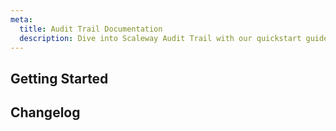 ```yaml
---
meta:
  title: Audit Trail Documentation
  description: Dive into Scaleway Audit Trail with our quickstart guides, how-tos, and more.
---
```


<ProductHeader
   productName="Audit Trail"
   productLogo="auditTrail"
   description="Audit Trail allows you to keep track of the activity of your Scaleway resources."
   url="/identity-and-access-management/audit-trail/quickstart/"
   label="Audit Trail Quickstart"
/>

## Getting Started

<Grid>
    <SummaryCard
        title="Quickstart"
        icon="rocket"
        description="Learn how to track user activity, access events, and system changes in a few steps."
        label="View Quickstart"
        url="/identity-and-access-management/audit-trail/quickstart/"
    />
    <SummaryCard
        title="Concepts"
        icon="info"
        description="Core concepts that give you a better understanding of Audit Trail."
        label="View Concepts"
        url="/identity-and-access-management/audit-trail/concepts/"
    />
    <SummaryCard
        title="How-Tos"
        icon="help-circle-outline"
        description="Learn how to use Audit Trail via the Scaleway console."
        label="View How-Tos"
        url="/identity-and-access-management/audit-trail/how-to/"
    />
        <SummaryCard
        title="Additional Content"
        icon="book-open-outline"
        description="Check out in-depth information about Audit Trail."
        label="View Additional Content"
        url="/identity-and-access-management/audit-trail/reference-content/"
    />
</Grid>

<ClickableBanner
    productLogo="cli"
    title="Audit Trail API"
    description="Manage Audit Trail using the Scaleway API."
    url="https://www.scaleway.com/en/developers/api/audit-trail/"
    label="Go to Audit Trail API"
/>

## Changelog

<ChangelogList
    productName="audit-trail"
    numberOfChanges={3}
/>
